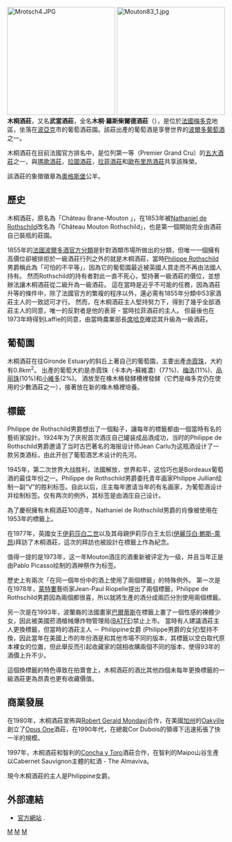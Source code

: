 {{多個問題|
{{Advert|time=2013-12-17T11:05:59+00:00}}
{{unreferenced|time=2013-12-17T11:05:59+00:00}}
{{copyedit|time=2013-12-17T11:05:59+00:00}}
{{roughtranslation|time=2013-12-17T11:05:59+00:00}}
}}
[[File:Mrotsch4.JPG|250px]]
[[File:Mouton83_1.jpg|250px]]
'''木桐酒莊'''，又名'''武當酒莊'''，全名'''木桐·羅斯柴爾德酒莊'''（{{lang-fr|Château Mouton Rothschild}}{{audio|Fr-mouton.ogg|audio}}{{IPA|/mu.tɔ̃/|lang=fr}}），是位於[[法國|法國]][[梅多克|梅多克]]地區，坐落在[[波亞克|波亞克]]市的葡萄酒莊園。該莊出產的葡萄酒是享譽世界的[[波爾多|波爾多]][[葡萄酒|葡萄酒]]之一。

木桐酒莊在目前法國官方排名中，是位列第一等（Premier Grand Cru）的[[五大酒莊|五大酒莊]]之一，與[[瑪歌酒莊|瑪歌酒莊]]，[[拉圖酒莊|拉圖酒莊]]，[[拉菲酒莊|拉菲酒莊]]和[[歐布里昂酒莊|歐布里昂酒莊]]共享該殊榮。

該酒莊的象徵徽章為[[奧格斯堡|奧格斯堡]]公羊。

== 歷史 ==

木桐酒莊，原名為「Château Brane-Mouton 」，在1853年被[[Nathaniel_de_Rothschild|Nathaniel de Rothschild]]改名為「Château Mouton Rothschild」，也是第一個開始完全由酒莊自己裝瓶的莊園。

1855年的[[法國波爾多酒官方分類|法國波爾多酒官方分類]]是針對酒類市場所做出的分類，但唯一一個擁有高價位卻被排拒於一級酒莊行列之外的就是木桐酒莊，當時[[Philippe_Rothschild|Philippe Rothschild]] 男爵稱此為「可怕的不平等」，因為它的葡萄園最近被英國人買走而不再由法國人持有。  然而Rothschild的持有者對此一直不死心，堅持著一級酒莊的價位，並想辦法讓木桐酒莊從二級升為一級酒莊。 這在當時是近乎不可能的任務，因為酒莊升等的條件中，除了法國官方的繁複的程序以外，還必需有1855年分類中53家酒莊主人的一致認可才行。  然而，在木桐酒莊主人堅持努力下，得到了幾乎全部酒莊主人的同意，唯一的反對者是他的表哥 - 當時拉菲酒莊的主人。  但最後也在1973年時得到Laffie的同意，由當時農業部長[[席哈克|席哈克]]確認其升級為一級酒莊。

== 葡萄園 ==

木桐酒莊在往Gironde Estuary的斜丘上著自己的葡萄園，主要出產[[赤霞珠|赤霞珠]]，大約有0.8km<sup>2</sup>。 出產的葡萄大約是赤霞珠（卡本內-蘇維濃）(77%)、[[梅洛|梅洛]](11%)、[[品丽珠|品丽珠]](10%)和[[小維多|小維多]](2%)。 酒放至在橡木桶發酵槽裡發酵（它們是梅多克仍在使用的少數酒莊之一），接著放在新的橡木桶裡培養。

== 標籤 ==

Philippe de Rothschild男爵想出了一個點子，讓每年的標籤都由一個當時有名的藝術家設計。1924年为了庆祝首次酒庄自己罐装成品酒成功，当时的Philippe de Rothschild男爵邀请了当时古巴著名的海报设计师Jean Carlu为这瓶酒设计了一款另类酒标，由此开创了葡萄酒艺术设计的先河。

1945年，第二次世界大战胜利，法國解放，世界和平，这恰巧也是Bordeaux葡萄酒的最佳年份之一。Philippe de Rothschild男爵委托青年画家Philippe Jullian绘制一副“V”的胜利标签。自此以后，庄主每年邀请当年的有名画家，为葡萄酒设计并绘制标签。仅有两次的例外，其标签是由酒庄自己设计。

為了慶祝擁有木桐酒莊100週年，Nathaniel de Rothschild男爵的肖像被使用在1953年的標籤上。

在1977年，英國女王[[伊莉莎白二世|伊莉莎白二世]]以及其母親伊莉莎白王太后([[伊麗莎白·鮑斯-萊昂|伊麗莎白·鮑斯-萊昂]])拜訪了木桐酒莊，這次的拜訪也被設計在標籤上作為紀念。

值得一提的是1973年，这一年Mouton酒庄的酒重新被评定为一级，并且当年正是由Pablo Picasso绘制的酒神祭作为标签。

歷史上有兩次「在同一個年份中的酒上使用了兩個標籤」的特殊例外。  第一次是在1978年，[[蒙特婁|蒙特婁]]藝術家Jean-Paul Riopelle提出了兩個標籤，Philippe de Rothschild男爵因為兩個都很喜，所以就將生產的酒分成兩匹分別使用兩個標籤。  

另一次是在1993年，波蘭裔的法國畫家[[巴爾蒂斯|巴爾蒂斯]]在標籤上畫了一個性感的裸體少女，因此被美國菸酒槍械爆炸物管理局([[BATFE|BATFE]])禁止上市。  當時有人建議酒莊主人更換標籤，但當時的酒莊主人 － Philippine女爵 (Philippe男爵的女兒)堅持不換，因此當年在美國上市的年份酒是和其他市場不同的版本，其標籤以空白取代原本裸女的位置，但此舉反而引起收藏家的競相收購兩個不同的版本，使得93年的酒價上升不少。  

這個換標籤的特色導致在拍賣會上，木桐酒莊的酒比其他四個未每年更換標籤的一級酒莊更為昂貴也更有收藏價值。

== 商業發展 ==

在1980年，木桐酒莊宣佈與[[Robert_Gerald_Mondavi|Robert Gerald Mondavi]]合作，在美國[[加州|加州]]的[[Oakville|Oakville]]創立了[[Opus_One|Opus One]]酒莊，在1990年代，在總裁Cor Dubois的領導下迅速拓張了快一半的規模。  

1997年，木桐酒莊和智利的[[Concha_y_Toro|Concha y Toro]]酒莊合作，在智利的Maipo山谷生產以Cabernet Sauvignon主體的紅酒 - The Almaviva。

現今木桐酒莊的主人是Philippine女爵。

== 外部連結 ==
* {{en}}{{fr}}[http://www.bpdr.com/ 官方網站] {{Wayback|url=http://www.bpdr.com/ |date=20110615142810 }}.

[[Category:法國葡萄酒|M]]
[[Category:製酒商|M]]
[[Category:酒廠|M]]